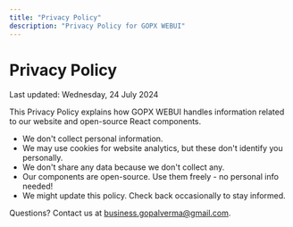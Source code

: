 ```yaml
---
title: "Privacy Policy"
description: "Privacy Policy for GOPX WEBUI"
---
```


# Privacy Policy

Last updated: Wednesday, 24 July 2024

This Privacy Policy explains how GOPX WEBUI handles information related to our website and open-source React components.

 - We don't collect personal information.
 - We may use cookies for website analytics, but these don't identify you personally.
 - We don't share any data because we don't collect any.
 - Our components are open-source. Use them freely - no personal info needed!
 - We might update this policy. Check back occasionally to stay informed.

Questions? Contact us at [business.gopalverma@gmail.com](mailto:business.gopalverma@gmail).

